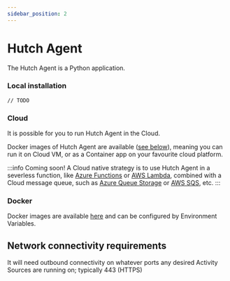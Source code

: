 ```yaml
---
sidebar_position: 2
---
```



# Hutch Agent

<SectionUnderConstruction />

The Hutch Agent is a Python application.

### Local installation

    // TODO

### Cloud

It is possible for you to run Hutch Agent in the Cloud.

Docker images of Hutch Agent are available ([see below](#docker)), meaning you can run it on Cloud VM, or as a Container app on your favourite cloud platform.

:::info Coming soon!
A Cloud native strategy is to use Hutch Agent in a severless function, like [Azure Functions](https://azure.microsoft.com/en-gb/products/functions/) or [AWS Lambda](https://aws.amazon.com/lambda/), combined with a Cloud message queue, such as [Azure Queue Storage](https://azure.microsoft.com/en-gb/products/storage/queues/) or [AWS SQS](https://aws.amazon.com/sqs/), etc.
:::

### Docker

Docker images are available [here](https://github.com/hdruk/hutch/pkgs/container/hutch%2Fagent) and can be configured by Environment Variables.

## Network connectivity requirements

It will need outbound connectivity on whatever ports any desired Activity Sources are running on; typically 443 (HTTPS)
